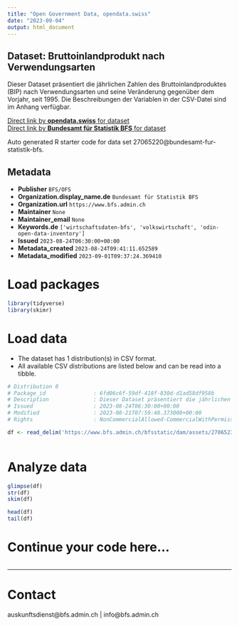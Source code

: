 ```yaml
---
title: "Open Government Data, opendata.swiss"
date: "2023-09-04"
output: html_document
---
```


## Dataset: Bruttoinlandprodukt nach Verwendungsarten

Dieser Dataset präsentiert die jährlichen Zahlen des Bruttoinlandproduktes (BIP) nach Verwendungsarten und seine Veränderung gegenüber dem Vorjahr, seit 1995. Die Beschreibungen der Variablen in der CSV-Datei sind im Anhang verfügbar.

[Direct link by **opendata.swiss** for dataset](https://opendata.swiss/de/dataset/bruttoinlandprodukt-nach-verwendungsarten6)<br>
[Direct link by **Bundesamt für Statistik BFS** for dataset](https://www.bfs.admin.ch/asset/de/ts-x-04.02.01.02)

Auto generated R starter code for data set 27065220@bundesamt-fur-statistik-bfs.

## Metadata

- **Publisher** `BFS/OFS`
- **Organization.display_name.de** `Bundesamt für Statistik BFS`
- **Organization.url** `https://www.bfs.admin.ch`
- **Maintainer** `None`
- **Maintainer_email** `None`
- **Keywords.de** `['wirtschaftsdaten-bfs', 'volkswirtschaft', 'odin-open-data-inventory']`
- **Issued** `2023-08-24T06:30:00+00:00`
- **Metadata_created** `2023-08-24T09:41:11.652589`
- **Metadata_modified** `2023-09-01T09:37:24.369410`


# Load packages

```r

library(tidyverse)
library(skimr)

```

# Load data

-   The dataset has 1 distribution(s) in CSV format.
-   All available CSV distributions are listed below and can be read into a tibble.

```r

# Distribution 0
# Package_id               : 6fd06c6f-59df-418f-830d-d1ad58df958b
# Description              : Dieser Dataset präsentiert die jährlichen Zahlen des Bruttoinlandproduktes (BIP) nach Verwendungsarten und seine Veränderung gegenüber dem Vorjahr, seit 1995. Die Beschreibungen der Variablen in der CSV-Datei sind im Anhang verfügbar.
# Issued                   : 2023-08-24T06:30:00+00:00
# Modified                 : 2023-08-21T07:59:48.373000+00:00
# Rights                   : NonCommercialAllowed-CommercialWithPermission-ReferenceRequired

df <- read_delim('https://www.bfs.admin.ch/bfsstatic/dam/assets/27065231/master')



```

# Analyze data

```r

glimpse(df)
str(df)
skim(df)

head(df)
tail(df)

```

# Continue your code here...

```r

```

------------------------------------------------------------------------

# Contact

auskunftsdienst@bfs.admin.ch | info@bfs.admin.ch
